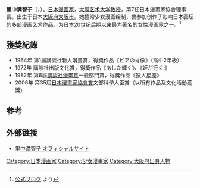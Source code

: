 {{Infobox 漫画家|
| 名前 = 里中满智子
| 画像 = 
| 画像サイズ = 
| 脚注 = 
| 本名 =
| 生地 = {{flagicon|Japan}} [[大阪府|大阪府]][[大阪市|大阪市]]
| 国籍 = [[日本|日本]]
| 生年 = {{生年月日と年齢|1948|1|24}}
| 血液型 = B
| 没年 = 
| 職業 = [[漫画家|漫画家]][[大学教授|大学教授]]
| 活動期間 = 1964年以来
| 代表作 = 
| 受賞 = 
}}
'''里中满智子'''（{{lang-ja|里中満智子}}，{{bd|1948年|1月24日||}}）。[[日本|日本]][[漫画家|漫画家]]，[[大阪艺术大学|大阪艺术大学]][[教授|教授]]，第7任日本漫畫家協會理事長。出生于日本[[大阪府|大阪府]][[大阪市|大阪市]]。她擅常少女漫画绘制，曾参加创作了影响日本画坛的多部漫画艺术作品。为日本20[[世纪|世纪]]后期以来最为著名的女性漫画家之一。<ref>[http://satonaka-machiko.seesaa.net/category/339720-1.html 公式ブログ] {{Wayback|url=http://satonaka-machiko.seesaa.net/category/339720-1.html |date=20180327085957 }}より</ref>

== 獲獎紀錄 ==
*1964年 第1屆講談社新人漫畫賞，得獎作品《ピアの肖像》（高中2年級）
*1972年 講談社出版文化賞，得獎作品《あした輝く》、《姫が行く!》
*1982年 第6屆[[講談社漫畫賞|講談社漫畫賞]]一般部門賞，得獎作品《獵人星座》
*2006年 第35屆[[日本漫畫家協會賞|日本漫畫家協會賞]]文部科學大臣賞（以所有作品及文化活動獲獎）

== 参考 ==
{{reflist}}

== 外部链接 ==
* [https://web.archive.org/web/20130502182002/http://www.satonaka-machiko.com/index.html 里中満智子 オフィシャルサイト]

{{Authority control}}
{{DEFAULTSORT:SATONAKA Machiko}}
[[Category:日本漫画家|Category:日本漫画家]]
[[Category:少女漫畫家|Category:少女漫畫家]]
[[Category:大阪府出身人物|Category:大阪府出身人物]]